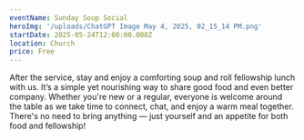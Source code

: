 ```yaml
---
eventName: Sunday Soup Social
heroImg: '/uploads/ChatGPT Image May 4, 2025, 02_15_14 PM.png'
startDate: 2025-05-24T12:00:00.000Z
location: Church
price: Free
---
```


After the service, stay and enjoy a comforting soup and roll fellowship lunch with us. It’s a simple yet nourishing way to share good food and even better company. Whether you're new or a regular, everyone is welcome around the table as we take time to connect, chat, and enjoy a warm meal together. There's no need to bring anything — just yourself and an appetite for both food and fellowship!
